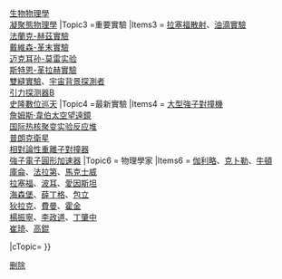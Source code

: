 {{PhysicsNavigation
|Name = 物理學
|Title = 物理
|Label =<math>E = m c^2\,</math>
|LabelId =[[質能等價]]
|KeyItems = {{nowrap|&nbsp;&nbsp;&nbsp;&nbsp;&nbsp;&nbsp;&nbsp;&nbsp;&nbsp;&nbsp;&nbsp;&nbsp;&nbsp;&nbsp; [[物理學]]&nbsp;&nbsp;&nbsp;&nbsp;&nbsp;&nbsp;&nbsp;&nbsp;&nbsp;&nbsp;&nbsp;&nbsp;&nbsp;&nbsp; }}
|Topic1 = 分支
|Items1 = [[經典力學]]、[[電磁學]] <br/> [[統計力學]]、[[熱力學]] <br/> [[量子力學]]、[[相對論]]
|Topic2 = 研究領域
|Items2 = [[天文物理學]]、[[粒子物理學]] <br/> [[原子、分子和光波物理學]] <br /> [[應用物理學]]{{•w}}[[生物物理學]] <br/>  [[凝聚態物理學]] 
|Topic3 =重要實驗
|Items3 = [[拉塞福散射]]、[[油滴實驗]]<br />[[法蘭克-赫茲實驗]]<br />[[戴維森-革末實驗]] <br />[[迈克耳孙-莫雷实验]]<br />[[斯特恩-革拉赫實驗]]<br /> [[雙縫實驗]]、[[宇宙背景探測者]] <br />[[引力探测器B]]<br />[[史隆數位巡天]]
|Topic4 =最新實驗
|Items4 = [[大型強子對撞機]] <br /> [[詹姆斯·韋伯太空望遠鏡]]<br />[[国际热核聚变实验反应堆]]<br />[[普朗克衛星]] <br />
[[相對論性重離子對撞器]]<!--Relativistic Heavy Ion Collider--><br />[[強子電子圓形加速器]]<!--Hadron-Electron Ring Accelerator-->
|Topic6 = 物理學家
|Items6 = [[伽利略·伽利萊|伽利略]]、[[约翰内斯·开普勒|克卜勒]]、[[艾薩克·牛頓|牛頓]]<br/>[[查尔斯·库仑|庫侖]]、[[麥可·法拉第|法拉第]]、[[詹姆斯·馬克士威|馬克士威]]<br/>[[歐尼斯特·拉塞福|拉塞福]]、[[尼爾斯·波耳|波耳]]、[[阿爾伯特·愛因斯坦|愛因斯坦]]<br/>[[維爾納·海森堡|海森堡]]、[[埃爾溫·薛丁格|薛丁格]]、[[沃爾夫岡·包立|包立]]<br/>[[保羅·狄拉克|狄拉克]]、[[理察·費曼|費曼]]、[[史蒂芬·霍金|霍金]]<br />[[楊振寧]]、[[李政道]]、[[丁肇中]]<br />[[崔琦]]、[[高錕]]


|cTopic={{{cTopic}}}
}}<noinclude>
[[Category:物理学分支导航模板|删除]]
</noinclude>